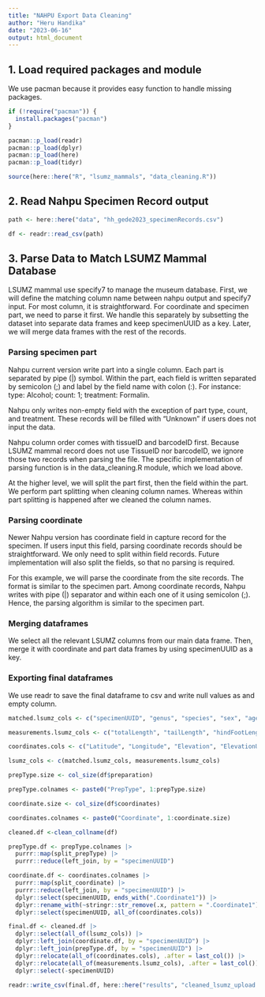 ```yaml
---
title: "NAHPU Export Data Cleaning"
author: "Heru Handika"
date: "2023-06-16"
output: html_document
---
```


## 1. Load required packages and module

We use pacman because it provides easy function to handle missing packages.

```r
if (!require("pacman")) {
  install.packages("pacman")
} 

pacman::p_load(readr)
pacman::p_load(dplyr)
pacman::p_load(here)
pacman::p_load(tidyr)

source(here::here("R", "lsumz_mammals", "data_cleaning.R"))
```

## 2. Read Nahpu Specimen Record output

```r
path <- here::here("data", "hh_gede2023_specimenRecords.csv")

df <- readr::read_csv(path)
```
## 3. Parse Data to Match LSUMZ Mammal Database

LSUMZ mammal use specify7 to manage the museum database. First, we will define the matching column name between nahpu output and specify7 input. For most column, it is straightforward. For coordinate and specimen part, we need to parse it first. We handle this separately by subsetting the dataset into separate data frames and keep specimenUUID as a key. Later, we will merge data frames with the rest of the records.

### Parsing specimen part
Nahpu current version write part into a single column. Each part is separated by pipe (|) symbol. Within the part, each field is written separated by semicolon (;) and label by the field name with colon (:). For instance: type: Alcohol; count: 1; treatment: Formalin.

Nahpu only writes non-empty field with the exception of part type, count, and treatment. These records will be filled with "Unknown" if users does not input the data. 

Nahpu column order comes with tissueID and barcodeID first. Because LSUMZ mammal record does not use TissueID nor barcodeID, we ignore those two records when parsing the file. The specific implementation of parsing function is in the data_cleaning.R module, which we load above.

At the higher level, we will split the part first, then the field within the part. We perform part splitting when cleaning column names. Whereas within part splitting is happened after we cleaned the column names.

### Parsing coordinate

Newer Nahpu version has coordinate field in capture record for the specimen. If users input this field, parsing coordinate records should be straightforward. We only need to split within field records. Future implementation will also split the fields, so that no parsing is required.

For this example, we will parse the coordinate from the site records. The format is similar to the specimen part. Among coordinate records, Nahpu writes with pipe (|) separator and within each one of it using semicolon (;). Hence, the parsing algorithm is similar to the specimen part.

### Merging dataframes

We select all the relevant LSUMZ columns from our main data frame. Then, merge it with coordinate and part data frames by using specimenUUID as a key.

### Exporting final dataframes

We use readr to save the final dataframe to csv and write null values as and empty column.

```r
matched.lsumz_cols <- c("specimenUUID", "genus", "species", "sex", "age", "country", "state", "county", "locality", "collectorLastName", "fieldNumber")

measurements.lsumz_cols <- c("totalLength", "tailLength", "hindFootLength", "earLength", "weight", "remarks")

coordinates.cols <- c("Latitude", "Longitude", "Elevation", "ElevationUnit", "MaxErrorDistance")

lsumz_cols <- c(matched.lsumz_cols, measurements.lsumz_cols)

prepType.size <- col_size(df$preparation)

prepType.colnames <- paste0("PrepType", 1:prepType.size)

coordinate.size <- col_size(df$coordinates)

coordinates.colnames <- paste0("Coordinate", 1:coordinate.size)

cleaned.df <-clean_collname(df) 

prepType.df <- prepType.colnames |>
  purrr::map(split_prepType) |>
  purrr::reduce(left_join, by = "specimenUUID")

coordinate.df <- coordinates.colnames |>
  purrr::map(split_coordinate) |>
  purrr::reduce(left_join, by = "specimenUUID") |>
  dplyr::select(specimenUUID, ends_with(".Coordinate1")) |>
  dplyr::rename_with(~stringr::str_remove(.x, pattern = ".Coordinate1")) |>
  dplyr::select(specimenUUID, all_of(coordinates.cols))

final.df <- cleaned.df |>
  dplyr::select(all_of(lsumz_cols)) |>
  dplyr::left_join(coordinate.df, by = "specimenUUID") |>
  dplyr::left_join(prepType.df, by = "specimenUUID") |>
  dplyr::relocate(all_of(coordinates.cols), .after = last_col()) |>
  dplyr::relocate(all_of(measurements.lsumz_cols), .after = last_col()) |>
  dplyr::select(-specimenUUID) 

readr::write_csv(final.df, here::here("results", "cleaned_lsumz_upload.csv"), na = "")
```

